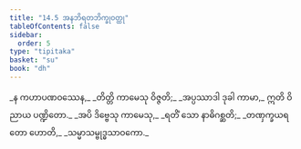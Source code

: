 ```yaml
---
title: "14.5 အနဘိရတဘိက္ခုဝတ္ထု"
tableOfContents: false
sidebar:
  order: 5
type: "tipitaka"
basket: "su"
book: "dh"
---
```



<DynamicBreadcrumb />

<Division number="186" book="dh">

<Paragraph number="200" type="verses" book="dh">
_န ကဟာပဏဝဿေန,_  
_တိတ္တိ ကာမေသု ဝိဇ္ဇတိ;_  
_အပ္ပဿာဒါ ဒုခါ ကာမာ,_  
ဣတိ ဝိညာယ ပဏ္ဍိတော._  

</Paragraph>

</Division>
<Division number="187" book="dh">

<Paragraph number="201" type="verses" book="dh">
_အပိ ဒိဗ္ဗေသု ကာမေသု,_  
_ရတိံ သော နာဓိဂစ္ဆတိ;_  
_တဏှက္ခယရတော ဟောတိ,_  
_သမ္မာသမ္ဗုဒ္ဓသာဝကော._
</Paragraph>
</Division>